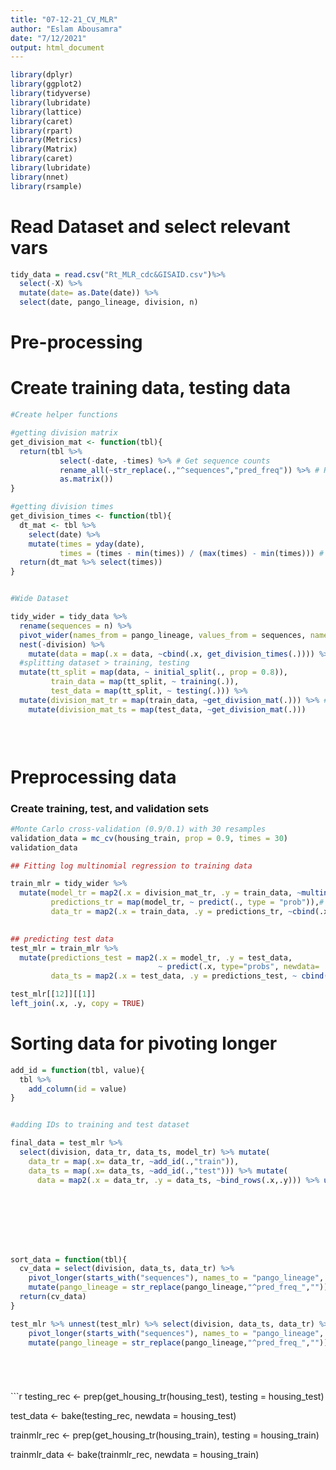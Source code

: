 ```yaml
---
title: "07-12-21_CV_MLR"
author: "Eslam Abousamra"
date: "7/12/2021"
output: html_document
---
```


```r

library(dplyr)
library(ggplot2)
library(tidyverse)
library(lubridate)
library(lattice)
library(caret)
library(rpart)
library(Metrics)
library(Matrix)
library(caret)
library(lubridate)
library(nnet)
library(rsample)


```

# Read Dataset and select relevant vars

```r
tidy_data = read.csv("Rt_MLR_cdc&GISAID.csv")%>%
  select(-X) %>% 
  mutate(date= as.Date(date)) %>%
  select(date, pango_lineage, division, n)
```

# Pre-processing
# Create training data, testing data
```r

#Create helper functions

#getting division matrix
get_division_mat <- function(tbl){
  return(tbl %>%
           select(-date, -times) %>% # Get sequence counts
           rename_all(~str_replace(.,"^sequences","pred_freq")) %>% # Rename variable for later
           as.matrix())
}

#getting division times
get_division_times <- function(tbl){
  dt_mat <- tbl %>%
    select(date) %>%
    mutate(times = yday(date),
           times = (times - min(times)) / (max(times) - min(times))) # Transform times for easy fitting
  return(dt_mat %>% select(times))
}


#Wide Dataset

tidy_wider = tidy_data %>%
  rename(sequences = n) %>%
  pivot_wider(names_from = pango_lineage, values_from = sequences, names_prefix= "sequences_", values_fill = 0) %>%
  nest(-division) %>% 
    mutate(data = map(.x = data, ~cbind(.x, get_division_times(.)))) %>%
  #splitting dataset > training, testing
  mutate(tt_split = map(data, ~ initial_split(., prop = 0.8)),
         train_data = map(tt_split, ~ training(.)),
         test_data = map(tt_split, ~ testing(.))) %>%
  mutate(division_mat_tr = map(train_data, ~get_division_mat(.))) %>% # Get counts for training data 
    mutate(division_mat_ts = map(test_data, ~get_division_mat(.)))

  
 


``` 


# Preprocessing data
### Create training, test, and validation sets
```r


#Monte Carlo cross-validation (0.9/0.1) with 30 resamples  
validation_data = mc_cv(housing_train, prop = 0.9, times = 30)
validation_data

```


```r


## Fitting log multinomial regression to training data

train_mlr = tidy_wider %>%
  mutate(model_tr = map2(.x = division_mat_tr, .y = train_data, ~multinom(.x ~ times, data = .y, trace = FALSE, MaxNWts = 100000, model = TRUE)),
         predictions_tr = map(model_tr, ~ predict(., type = "prob")),# Get predictions
         data_tr = map2(.x = train_data, .y = predictions_tr, ~cbind(.x, .y)))

  
## predicting test data
test_mlr = train_mlr %>% 
  mutate(predictions_test = map2(.x = model_tr, .y = test_data,
                                 ~ predict(.x, type="probs", newdata= .y)),#Predict test by a trained set
         data_ts = map2(.x = test_data, .y = predictions_test, ~ cbind(.x, .y)))

test_mlr[[12]][[1]]
left_join(.x, .y, copy = TRUE)
```

# Sorting data for pivoting longer

```r


add_id = function(tbl, value){
  tbl %>% 
    add_column(id = value)
}


#adding IDs to training and test dataset 

final_data = test_mlr %>%
  select(division, data_tr, data_ts, model_tr) %>% mutate(
    data_tr = map(.x= data_tr, ~add_id(.,"train")), 
    data_ts = map(.x= data_ts, ~add_id(.,"test"))) %>% mutate(
      data = map2(.x = data_tr, .y = data_ts, ~bind_rows(.x,.y))) %>% unnest(data) #binding rows and unnesting the data








sort_data = function(tbl){
  cv_data = select(division, data_ts, data_tr) %>% 
    pivot_longer(starts_with("sequences"), names_to = "pango_lineage", values_to = "test_sequences") %>%
    mutate(pango_lineage = str_replace(pango_lineage,"^pred_freq_",""))
  return(cv_data)
}

test_mlr %>% unnest(test_mlr) %>% select(division, data_ts, data_tr) %>% 
    pivot_longer(starts_with("sequences"), names_to = "pango_lineage", values_to = "pred_freq") %>%
    mutate(pango_lineage = str_replace(pango_lineage,"^pred_freq_",""))






```

```r

testing_rec <- prep(get_housing_tr(housing_test), testing = housing_test)

test_data <- bake(testing_rec, newdata = housing_test)


trainmlr_rec <- prep(get_housing_tr(housing_train), testing = housing_train)

trainmlr_data <- bake(trainmlr_rec, newdata = housing_train)




